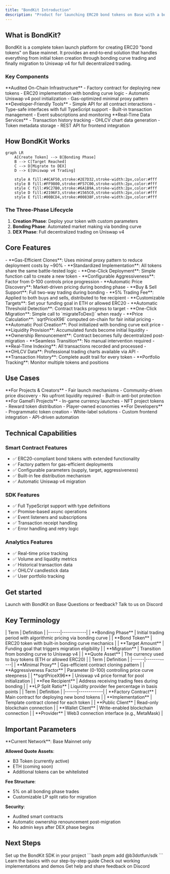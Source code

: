 ```yaml
---
title: "BondKit Introduction"
description: "Product for launching ERC20 bond tokens on Base with a bonding phase and seamless Uniswap v4 migration."
---
```


## What is BondKit?

BondKit is a complete token launch platform for creating ERC20 "bond tokens" on Base mainnet. It provides an end‑to‑end solution that handles everything from initial token creation through bonding curve trading and finally migration to Uniswap v4 for full decentralized trading.

### Key Components

<Tabs>
  <Tab title="Smart Contracts">
    **Audited On-Chain Infrastructure**
    - Factory contract for deploying new tokens
    - ERC20 implementation with bonding curve logic
    - Automatic Uniswap v4 pool initialization
    - Gas-optimized minimal proxy pattern
  </Tab>
  <Tab title="TypeScript SDK">
    **Developer-Friendly Tools**
    - Simple API for all contract interactions
    - Type-safe interfaces with full TypeScript support
    - Built-in transaction management
    - Event subscriptions and monitoring
  </Tab>
  <Tab title="Analytics Backend">
    **Real-Time Data Services**
    - Transaction history tracking
    - OHLCV chart data generation
    - Token metadata storage
    - REST API for frontend integration
  </Tab>
</Tabs>

## How BondKit Works

```mermaid
graph LR
    A[Create Token] --> B[Bonding Phase]
    B --> C[Target Reached]
    C --> D[Migrate to DEX]
    D --> E[Uniswap v4 Trading]
    
    style A fill:#4CAF50,stroke:#2E7D32,stroke-width:2px,color:#fff
    style B fill:#FF9800,stroke:#F57C00,stroke-width:2px,color:#fff
    style C fill:#9C27B0,stroke:#6A1B9A,stroke-width:2px,color:#fff
    style D fill:#2196F3,stroke:#1565C0,stroke-width:2px,color:#fff
    style E fill:#00BCD4,stroke:#00838F,stroke-width:2px,color:#fff
```

### The Three-Phase Lifecycle

1. **Creation Phase**: Deploy your token with custom parameters
2. **Bonding Phase**: Automated market making via bonding curve
3. **DEX Phase**: Full decentralized trading on Uniswap v4

## Core Features

<AccordionGroup>
  <Accordion title="🏭 Factory Pattern Deployment">
    - **Gas-Efficient Clones**: Uses minimal proxy pattern to reduce deployment costs by ~90%
    - **Standardized Implementation**: All tokens share the same battle-tested logic
    - **One-Click Deployment**: Simple function call to create a new token
  </Accordion>
  
  <Accordion title="📈 Dynamic Bonding Curve">
    - **Configurable Aggressiveness**: Factor from 0-100 controls price progression
    - **Automatic Price Discovery**: Market-driven pricing during bonding phase
    - **Buy & Sell Support**: Full two-way trading during bonding
    - **5% Trading Fee**: Applied to both buys and sells, distributed to fee recipient
  </Accordion>
  
  <Accordion title="🎯 Target-Based Migration">
    - **Customizable Targets**: Set your funding goal in ETH or allowed ERC20
    - **Automatic Threshold Detection**: Contract tracks progress to target
    - **One-Click Migration**: Simple call to `migrateToDex()` when ready
    - **Price Calculation**: `sqrtPriceX96` computed on-chain for fair initial pricing
  </Accordion>
  
  <Accordion title="🔄 Uniswap v4 Integration">
    - **Automatic Pool Creation**: Pool initialized with bonding curve exit price
    - **Liquidity Provision**: Accumulated funds become initial liquidity
    - **Ownership Renouncement**: Contract becomes fully decentralized post-migration
    - **Seamless Transition**: No manual intervention required
  </Accordion>
  
  <Accordion title="📊 Analytics & Monitoring">
    - **Real-Time Indexing**: All transactions recorded and processed
    - **OHLCV Data**: Professional trading charts available via API
    - **Transaction History**: Complete audit trail for every token
    - **Portfolio Tracking**: Monitor multiple tokens and positions
  </Accordion>
</AccordionGroup>

## Use Cases

<CardGroup cols={3}>
  <Card title="🚀 Token Launches" icon="rocket">
    **For Projects & Creators**
    - Fair launch mechanisms
    - Community-driven price discovery
    - No upfront liquidity required
    - Built-in anti-bot protection
  </Card>
  
  <Card title="🎮 Gaming & NFTs" icon="gamepad">
    **For GameFi Projects**
    - In-game currency launches
    - NFT project tokens
    - Reward token distribution
    - Player-owned economies
  </Card>
  
  <Card title="🏢 DApp Integration" icon="building">
    **For Developers**
    - Programmatic token creation
    - White-label solutions
    - Custom frontend integration
    - API-driven automation
  </Card>
</CardGroup>

## Technical Capabilities

### Smart Contract Features
- ✅ ERC20-compliant bond tokens with extended functionality
- ✅ Factory pattern for gas-efficient deployments
- ✅ Configurable parameters (supply, target, aggressiveness)
- ✅ Built-in fee distribution mechanism
- ✅ Automatic Uniswap v4 migration

### SDK Features
- ✅ Full TypeScript support with type definitions
- ✅ Promise-based async operations
- ✅ Event listeners and subscriptions
- ✅ Transaction receipt handling
- ✅ Error handling and retry logic

### Analytics Features
- ✅ Real-time price tracking
- ✅ Volume and liquidity metrics
- ✅ Historical transaction data
- ✅ OHLCV candlestick data
- ✅ User portfolio tracking

## Get started

<CardGroup cols={2}>
  <Card title="Request Access" icon="rocket" href="https://b3builders.typeform.com/bsmntdevelopers">
    Launch with BondKit on Base
  </Card>
  <Card title="Chat with the Team" icon="discord" href="https://discord.gg/b3dotfun">
    Questions or feedback? Talk to us on Discord
  </Card>
  
</CardGroup>

## Key Terminology

<Tabs>
  <Tab title="Core Concepts">
    | Term | Definition |
    |------|------------|
    | **Bonding Phase** | Initial trading period with algorithmic pricing via bonding curve |
    | **Bond Token** | ERC20 token with built-in bonding curve mechanics |
    | **Target Amount** | Funding goal that triggers migration eligibility |
    | **Migration** | Transition from bonding curve to Uniswap v4 |
    | **Quote Asset** | The currency used to buy tokens (ETH or allowed ERC20) |
  </Tab>
  
  <Tab title="Technical Terms">
    | Term | Definition |
    |------|------------|
    | **Minimal Proxy** | Gas-efficient contract cloning pattern |
    | **Aggressiveness Factor** | Parameter (0-100) controlling price curve steepness |
    | **sqrtPriceX96** | Uniswap v4 price format for pool initialization |
    | **Fee Recipient** | Address receiving trading fees during bonding |
    | **LP Split Ratio** | Liquidity provider fee percentage in basis points |
  </Tab>
  
  <Tab title="SDK Terms">
    | Term | Definition |
    |------|------------|
    | **Factory Contract** | Main contract for deploying new bond tokens |
    | **Implementation** | Template contract cloned for each token |
    | **Public Client** | Read-only blockchain connection |
    | **Wallet Client** | Write-enabled blockchain connection |
    | **Provider** | Web3 connection interface (e.g., MetaMask) |
  </Tab>
</Tabs>

## Important Parameters

<Note>
  **Current Network**: Base Mainnet only
  
  **Allowed Quote Assets**: 
  - B3 Token (currently active)
  - ETH (coming soon)
  - Additional tokens can be whitelisted
  
  **Fee Structure**:
  - 5% on all bonding phase trades
  - Customizable LP split ratio for migration
  
  **Security**:
  - Audited smart contracts
  - Automatic ownership renouncement post-migration
  - No admin keys after DEX phase begins
</Note>

## Next Steps

<Steps>
  <Step title="Install SDK">
    Set up the BondKit SDK in your project
    ```bash
    pnpm add @b3dotfun/sdk
    ```
  </Step>
  <Step title="Read Quickstart">
    Learn the basics with our step-by-step guide
  </Step>
  <Step title="Explore Examples">
    Check out working implementations and demos
  </Step>
  <Step title="Join Community">
    Get help and share feedback on Discord
  </Step>
</Steps>

